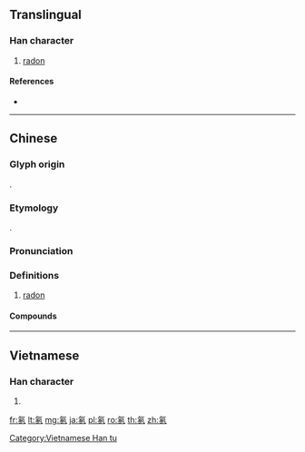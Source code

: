 {{also|氭}}
==Translingual==

===Han character===
{{Han char|rn=84|rad=气|as=05|sn=9|four=80317|canj=ONHEY|ids=⿹气冬}}

# [[radon]]

====References====
* {{Han ref|kx=0599.111|hdz=32011.050|uh=6C21|ud=27681|bh=CF6C|bd=53100}}

----

==Chinese==
{{zh-forms}}

===Glyph origin===
{{Han compound|气|c1=s|t1=gas|冬|c2=p|ls=psc}}.

===Etymology===
{{bor|zh|en|radon|ra'''don'''}}.

===Pronunciation===
{{zh-pron
|m=dōng
|c=dung1
|cat=
}}

===Definitions===
{{zh-hanzi}}

# {{lb|zh|chemistry}} [[radon]]

====Compounds====
{{zh-der|氡氣}}

----

==Vietnamese==

===Han character===
{{vi-readings|rs=气05| hanviet = đông}}

# {{defn|lang=vi|sort=气05}}

[[Category:Vietnamese Han tu]]

[[fr:氡]]
[[lt:氡]]
[[mg:氡]]
[[ja:氡]]
[[pl:氡]]
[[ro:氡]]
[[th:氡]]
[[zh:氡]]